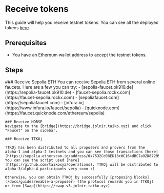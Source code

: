 
# Receive tokens

This guide will help you receive testnet tokens. You can see all the deployed tokens [here](/docs/reference/contract-addresses).

## Prerequisites

- You have an Ethereum wallet address to accept the testnet tokens.

## Steps

<Steps>
    ### Receive Sepolia ETH
    You can receive Sepolia ETH from several online faucets. Here are a few you can try:
      - [sepolia-faucet.pk910.de](https://sepolia-faucet.pk910.de)
      - [faucet-sepolia.rockx.com](https://faucet-sepolia.rockx.com)
      - [sepoliafaucet.com](https://sepoliafaucet.com)
      - [infura.io](https://www.infura.io/faucet/sepolia)
      - [quicknode.com](https://faucet.quicknode.com/ethereum/sepolia)

    ### Receive HORSE
    Navigate to the [bridge](https://bridge.jolnir.taiko.xyz) and click "Faucet" on the sidebar.

    ### Receive TTKOj

    TTKOj has been distributed to all proposers and provers from the alpha-1 and alpha-2 testnets and you can see those transactions [here](https://sepolia.etherscan.io/address/0x7532Cd98ED13c0C164dBC7a92D872955c8C99bD3). You can see the script used [here](https://github.com/taikoxyz/operations). TTKOj will be distributed to alpha-3/alpha-4 participants very soon :)

    Otherwise, you can obtain TTKOj by successfully [proposing blocks](/docs/guides/enable-a-proposer) (the protocol rewards you in TTKOj) or from [Swap](https://swap-v3.jolnir.taiko.xyz).

</Steps>
